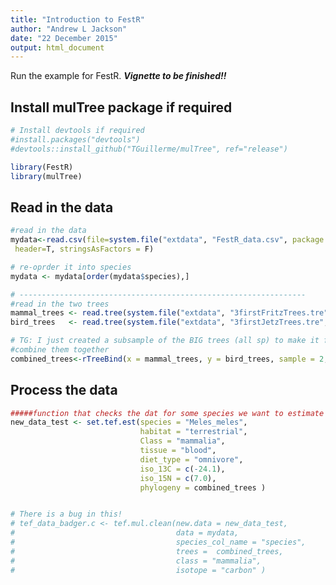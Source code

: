 ```yaml
---
title: "Introduction to FestR"
author: "Andrew L Jackson"
date: "22 December 2015"
output: html_document
---
```


Run the example for FestR. **_Vignette to be finished!!_**

## Install mulTree package if required

```r
# Install devtools if required
#install.packages("devtools")
#devtools::install_github("TGuillerme/mulTree", ref="release")

library(FestR)
library(mulTree)

```

## Read in the data

```r



#read in the data
mydata<-read.csv(file=system.file("extdata", "FestR_data.csv", package = "FestR"),
 header=T, stringsAsFactors = F)

# re-oprder it into species
mydata <- mydata[order(mydata$species),]

# ----------------------------------------------------------------
#read in the two trees
mammal_trees <- read.tree(system.file("extdata", "3firstFritzTrees.tre", package = "FestR"))
bird_trees   <- read.tree(system.file("extdata", "3firstJetzTrees.tre", package = "FestR"))

# TG: I just created a subsample of the BIG trees (all sp) to make it faster
#combine them together
combined_trees<-rTreeBind(x = mammal_trees, y = bird_trees, sample = 2, root.age = 250)


```

## Process the data

```r
#####function that checks the dat for some species we want to estimate TEF for
new_data_test <- set.tef.est(species = "Meles_meles", 
                             habitat = "terrestrial", 
                             Class = "mammalia", 
                             tissue = "blood", 
                             diet_type = "omnivore", 
                             iso_13C = c(-24.1), 
                             iso_15N = c(7.0), 
                             phylogeny = combined_trees )


# There is a bug in this!
# tef_data_badger.c <- tef.mul.clean(new.data = new_data_test, 
#                                    data = mydata, 
#                                    species_col_name = "species", 
#                                    trees =  combined_trees, 
#                                    class = "mammalia", 
#                                    isotope = "carbon" )



```
